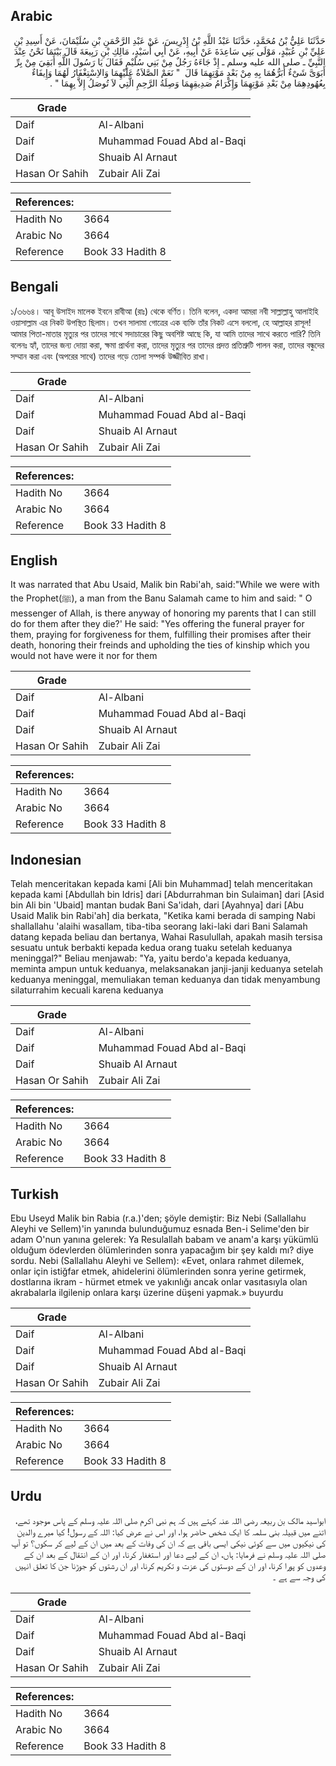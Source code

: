 ## Arabic


<div dir="rtl" lang="ar" style={{fontSize:'larger',backgroundColor:'#f8f9fa',padding:20}}>
حَدَّثَنَا عَلِيُّ بْنُ مُحَمَّدٍ، حَدَّثَنَا عَبْدُ اللَّهِ بْنُ إِدْرِيسَ، عَنْ عَبْدِ الرَّحْمَنِ بْنِ سُلَيْمَانَ، عَنْ أَسِيدِ بْنِ عَلِيِّ بْنِ عُبَيْدٍ، مَوْلَى بَنِي سَاعِدَةَ عَنْ أَبِيهِ، عَنْ أَبِي أُسَيْدٍ، مَالِكِ بْنِ رَبِيعَةَ قَالَ بَيْنَمَا نَحْنُ عِنْدَ النَّبِيِّ ـ صلى الله عليه وسلم ـ إِذْ جَاءَهُ رَجُلٌ مِنْ بَنِي سُلَيْمٍ فَقَالَ يَا رَسُولَ اللَّهِ أَبَقِيَ مِنْ بِرِّ أَبَوَىَّ شَىْءٌ أَبَرُّهُمَا بِهِ مِنْ بَعْدِ مَوْتِهِمَا قَالَ ‏ "‏ نَعَمْ الصَّلاَةُ عَلَيْهِمَا وَالاِسْتِغْفَارُ لَهُمَا وَإِيفَاءٌ بِعُهُودِهِمَا مِنْ بَعْدِ مَوْتِهِمَا وَإِكْرَامُ صَدِيقِهِمَا وَصِلَةُ الرَّحِمِ الَّتِي لاَ تُوصَلُ إِلاَّ بِهِمَا ‏"‏ ‏.‏
</div>
<div style={{backgroundColor:'#f8f9fa',padding:20, marginBottom: 10}}><table> <thead> <tr> <th>Grade</th> <th></th> </tr> </thead> <tbody> <tr><td>Daif</td><td>Al-Albani</td></tr><tr><td>Daif</td><td>Muhammad Fouad Abd al-Baqi</td></tr><tr><td>Daif</td><td>Shuaib Al Arnaut</td></tr><tr><td>Hasan Or Sahih</td><td>Zubair Ali Zai</td></tr></tbody></table><table> <thead> <tr> <th>References:</th> <th></th> </tr> </thead> <tbody><tr><td>Hadith No</td><td>3664</td></tr><tr><td>Arabic No</td><td>3664</td></tr><tr><td>Reference</td><td>Book 33 Hadith 8</td></tr></tbody></table></div>

## Bengali


<div dir="ltr" lang="bn" style={{fontSize:'larger',backgroundColor:'#f8f9fa',padding:20}}>
১/৩৬৬৪। আবূ উসাইদ মালেক ইবনে রাবীআ (রাঃ) থেকে বর্ণিত। তিনি বলেন, একদা আমরা নবী সাল্লাল্লাহু আলাইহি ওয়াসাল্লাম এর নিকট উপস্থিত ছিলাম। তখন সালামা গোত্রের এক ব্যক্তি তাঁর নিকট এসে বললো, হে আল্লাহর রাসূল! আমার পিতা-মাতার মৃত্যুর পর তাদের সাথে সদাচারের কিছু অবশিষ্ট আছে কি, যা আমি তাদের সাথে করতে পারি? তিনি বলেনঃ হ্যাঁ, তাদের জন্য দোয়া করা, ক্ষমা প্রার্থনা করা, তাদের মৃত্যুর পর তাদের প্রদত্ত প্রতিশ্রুটি পালন করা, তাদের বন্ধুদের সম্মান করা এবং (অপরের সাথে) তাদের গড়ে তোলা সম্পর্ক উজ্জীবিত রাখা।
</div>
<div style={{backgroundColor:'#f8f9fa',padding:20, marginBottom: 10}}><table> <thead> <tr> <th>Grade</th> <th></th> </tr> </thead> <tbody> <tr><td>Daif</td><td>Al-Albani</td></tr><tr><td>Daif</td><td>Muhammad Fouad Abd al-Baqi</td></tr><tr><td>Daif</td><td>Shuaib Al Arnaut</td></tr><tr><td>Hasan Or Sahih</td><td>Zubair Ali Zai</td></tr></tbody></table><table> <thead> <tr> <th>References:</th> <th></th> </tr> </thead> <tbody><tr><td>Hadith No</td><td>3664</td></tr><tr><td>Arabic No</td><td>3664</td></tr><tr><td>Reference</td><td>Book 33 Hadith 8</td></tr></tbody></table></div>

## English


<div dir="ltr" lang="en" style={{fontSize:'larger',backgroundColor:'#f8f9fa',padding:20}}>
It was narrated that Abu Usaid, Malik bin Rabi'ah, said:"While we were with the Prophet(ﷺ), a man from the Banu Salamah came to him and said: " O messenger of Allah, is there anyway of honoring my parents that I can still do for them after they die?' He said: "Yes offering the funeral prayer for them, praying for forgiveness for them, fulfilling their promises after their death, honoring their freinds and upholding the ties of kinship which you would not have were it nor for them
</div>
<div style={{backgroundColor:'#f8f9fa',padding:20, marginBottom: 10}}><table> <thead> <tr> <th>Grade</th> <th></th> </tr> </thead> <tbody> <tr><td>Daif</td><td>Al-Albani</td></tr><tr><td>Daif</td><td>Muhammad Fouad Abd al-Baqi</td></tr><tr><td>Daif</td><td>Shuaib Al Arnaut</td></tr><tr><td>Hasan Or Sahih</td><td>Zubair Ali Zai</td></tr></tbody></table><table> <thead> <tr> <th>References:</th> <th></th> </tr> </thead> <tbody><tr><td>Hadith No</td><td>3664</td></tr><tr><td>Arabic No</td><td>3664</td></tr><tr><td>Reference</td><td>Book 33 Hadith 8</td></tr></tbody></table></div>

## Indonesian


<div dir="ltr" lang="id" style={{fontSize:'larger',backgroundColor:'#f8f9fa',padding:20}}>
Telah menceritakan kepada kami [Ali bin Muhammad] telah menceritakan kepada kami [Abdullah bin Idris] dari [Abdurrahman bin Sulaiman] dari [Asid bin Ali bin 'Ubaid] mantan budak Bani Sa'idah, dari [Ayahnya] dari [Abu Usaid Malik bin Rabi'ah] dia berkata, "Ketika kami berada di samping Nabi shallallahu 'alaihi wasallam, tiba-tiba seorang laki-laki dari Bani Salamah datang kepada beliau dan bertanya, Wahai Rasulullah, apakah masih tersisa sesuatu untuk berbakti kepada kedua orang tuaku setelah keduanya meninggal?" Beliau menjawab: "Ya, yaitu berdo'a kepada keduanya, meminta ampun untuk keduanya, melaksanakan janji-janji keduanya setelah keduanya meninggal, memuliakan teman keduanya dan tidak menyambung silaturrahim kecuali karena keduanya
</div>
<div style={{backgroundColor:'#f8f9fa',padding:20, marginBottom: 10}}><table> <thead> <tr> <th>Grade</th> <th></th> </tr> </thead> <tbody> <tr><td>Daif</td><td>Al-Albani</td></tr><tr><td>Daif</td><td>Muhammad Fouad Abd al-Baqi</td></tr><tr><td>Daif</td><td>Shuaib Al Arnaut</td></tr><tr><td>Hasan Or Sahih</td><td>Zubair Ali Zai</td></tr></tbody></table><table> <thead> <tr> <th>References:</th> <th></th> </tr> </thead> <tbody><tr><td>Hadith No</td><td>3664</td></tr><tr><td>Arabic No</td><td>3664</td></tr><tr><td>Reference</td><td>Book 33 Hadith 8</td></tr></tbody></table></div>

## Turkish


<div dir="ltr" lang="tr" style={{fontSize:'larger',backgroundColor:'#f8f9fa',padding:20}}>
Ebu Useyd Malik bin Rabia (r.a.)'den; şöyle demiştir: Biz Nebi (Sallallahu Aleyhi ve Sellem)'in yanında bulunduğumuz esnada Ben-i Selime'den bir adam O'nun yanına gelerek: Ya Resulallah babam ve anam'a karşı yükümlü olduğum ödevlerden ölümlerinden sonra yapacağım bir şey kaldı mı? diye sordu. Nebi (Sallallahu Aleyhi ve Sellem): «Evet, onlara rahmet dilemek, onlar için istiğfar etmek, ahidelerini ölümlerinden sonra yerine getirmek, dostlarına ikram - hürmet etmek ve yakınlığı ancak onlar vasıtasıyla olan akrabalarla ilgilenip onlara karşı üzerine düşeni yapmak.» buyurdu
</div>
<div style={{backgroundColor:'#f8f9fa',padding:20, marginBottom: 10}}><table> <thead> <tr> <th>Grade</th> <th></th> </tr> </thead> <tbody> <tr><td>Daif</td><td>Al-Albani</td></tr><tr><td>Daif</td><td>Muhammad Fouad Abd al-Baqi</td></tr><tr><td>Daif</td><td>Shuaib Al Arnaut</td></tr><tr><td>Hasan Or Sahih</td><td>Zubair Ali Zai</td></tr></tbody></table><table> <thead> <tr> <th>References:</th> <th></th> </tr> </thead> <tbody><tr><td>Hadith No</td><td>3664</td></tr><tr><td>Arabic No</td><td>3664</td></tr><tr><td>Reference</td><td>Book 33 Hadith 8</td></tr></tbody></table></div>

## Urdu


<div dir="rtl" lang="ur" style={{fontSize:'larger',backgroundColor:'#f8f9fa',padding:20}}>
ابواسید مالک بن ربیعہ رضی اللہ عنہ کہتے ہیں کہ ہم نبی اکرم صلی اللہ علیہ وسلم کے پاس موجود تھے، اتنے میں قبیلہ بنی سلمہ کا ایک شخص حاضر ہوا، اور اس نے عرض کیا: اللہ کے رسول! کیا میرے والدین کی نیکیوں میں سے کوئی نیکی ایسی باقی ہے کہ ان کی وفات کے بعد میں ان کے لیے کر سکوں؟ تو آپ صلی اللہ علیہ وسلم نے فرمایا: ہاں، ان کے لیے دعا اور استغفار کرنا، اور ان کے انتقال کے بعد ان کے وعدوں کو پورا کرنا، اور ان کے دوستوں کی عزت و تکریم کرنا، اور ان رشتوں کو جوڑنا جن کا تعلق انہیں کی وجہ سے ہے ۔
</div>
<div style={{backgroundColor:'#f8f9fa',padding:20, marginBottom: 10}}><table> <thead> <tr> <th>Grade</th> <th></th> </tr> </thead> <tbody> <tr><td>Daif</td><td>Al-Albani</td></tr><tr><td>Daif</td><td>Muhammad Fouad Abd al-Baqi</td></tr><tr><td>Daif</td><td>Shuaib Al Arnaut</td></tr><tr><td>Hasan Or Sahih</td><td>Zubair Ali Zai</td></tr></tbody></table><table> <thead> <tr> <th>References:</th> <th></th> </tr> </thead> <tbody><tr><td>Hadith No</td><td>3664</td></tr><tr><td>Arabic No</td><td>3664</td></tr><tr><td>Reference</td><td>Book 33 Hadith 8</td></tr></tbody></table></div>